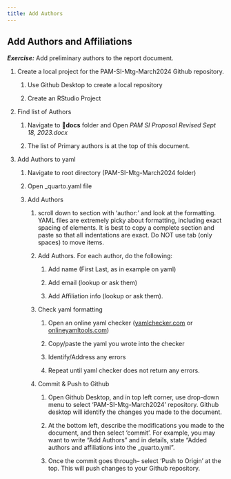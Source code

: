 ```yaml
---
title: Add Authors
---
```


## Add Authors and Affiliations

***Exercise:*** Add preliminary authors to the report document.

1.  Create a local project for the PAM-SI-Mtg-March2024 Github repository.

    1.  Use Github Desktop to create a local repository

    2.  Create an RStudio Project

2.  Find list of Authors

    1.  Navigate to 📁**docs** folder and Open *PAM SI Proposal Revised Sept 18, 2023.docx*

    2.  The list of Primary authors is at the top of this document.

3.  Add Authors to yaml

    1.  Navigate to root directory (PAM-SI-Mtg-March2024 folder)

    2.  Open \_quarto.yaml file

    3.  Add Authors

        1.  scroll down to section with 'author:' and look at the formatting. YAML files are extremely picky about formatting, including exact spacing of elements. It is best to copy a complete section and paste so that all indentations are exact. Do NOT use tab (only spaces) to move items.

        2.  Add Authors. For each author, do the following:

            1.  Add name (First Last, as in example on yaml)

            2.  Add email (lookup or ask them)

            3.  Add Affiliation info (lookup or ask them).

        3.  Check yaml formatting

            1.  Open an online yaml checker ([yamlchecker.com](https://yamlchecker.com/) or [onlineyamltools.com](https://onlineyamltools.com/validate-yaml))

            2.  Copy/paste the yaml you wrote into the checker

            3.  Identify/Address any errors

            4.  Repeat until yaml checker does not return any errors.

        4.  Commit & Push to Github

            1.  Open Github Desktop, and in top left corner, use drop-down menu to select 'PAM-SI-Mtg-March2024' repository. Github desktop will identify the changes you made to the document.

            2.  At the bottom left, describe the modifications you made to the document, and then select 'commit'. For example, you may want to write "Add Authors" and in details, state "Added authors and affiliations into the \_quarto.yml".

            3.  Once the commit goes through-- select 'Push to Origin' at the top. This will push changes to your Github repository.
